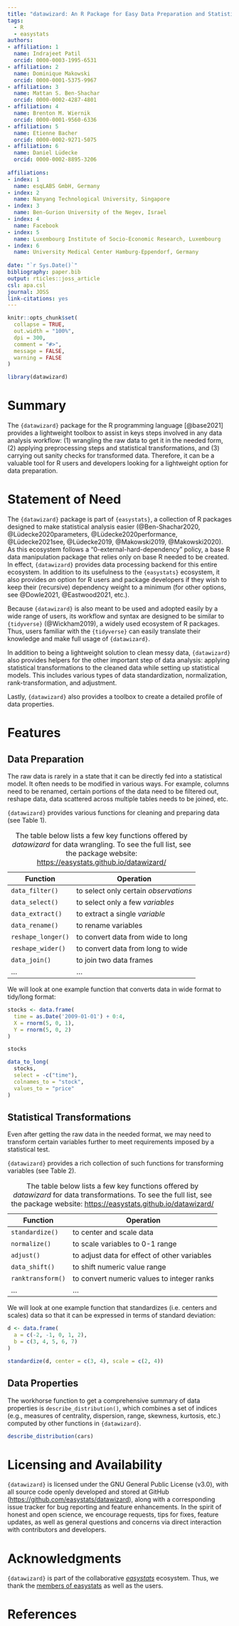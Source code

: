 ```yaml
---
title: "datawizard: An R Package for Easy Data Preparation and Statistical Transformations"
tags:
  - R
  - easystats
authors:
- affiliation: 1
  name: Indrajeet Patil
  orcid: 0000-0003-1995-6531
- affiliation: 2
  name: Dominique Makowski
  orcid: 0000-0001-5375-9967
- affiliation: 3
  name: Mattan S. Ben-Shachar
  orcid: 0000-0002-4287-4801
- affiliation: 4
  name: Brenton M. Wiernik
  orcid: 0000-0001-9560-6336
- affiliation: 5
  name: Etienne Bacher
  orcid: 0000-0002-9271-5075 
- affiliation: 6
  name: Daniel Lüdecke
  orcid: 0000-0002-8895-3206
  
affiliations:
- index: 1
  name: esqLABS GmbH, Germany
- index: 2
  name: Nanyang Technological University, Singapore
- index: 3
  name: Ben-Gurion University of the Negev, Israel
- index: 4
  name: Facebook
- index: 5
  name: Luxembourg Institute of Socio-Economic Research, Luxembourg
- index: 6
  name: University Medical Center Hamburg-Eppendorf, Germany
    
date: "`r Sys.Date()`"
bibliography: paper.bib
output: rticles::joss_article
csl: apa.csl
journal: JOSS
link-citations: yes
---
```


```r
knitr::opts_chunk$set(
  collapse = TRUE,
  out.width = "100%",
  dpi = 300,
  comment = "#>",
  message = FALSE,
  warning = FALSE
)

library(datawizard)
```

# Summary

The `{datawizard}` package for the R programming language [@base2021] provides a lightweight toolbox to assist in keys steps involved in any data analysis workflow: (1) wrangling the raw data to get it in the needed form, (2) applying preprocessing steps and statistical transformations, and (3) carrying out sanity checks for transformed data. Therefore, it can be a valuable tool for R users and developers looking for a lightweight option for data preparation.

# Statement of Need

The `{datawizard}` package is part of `{easystats}`, a collection of R packages designed to make statistical analysis easier (@Ben-Shachar2020, @Lüdecke2020parameters, @Lüdecke2020performance, @Lüdecke2021see, @Lüdecke2019, @Makowski2019, @Makowski2020). As this ecosystem follows a "0-external-hard-dependency" policy, a base R data manipulation package that relies only on base R needed to be created. In effect, `{datawizard}` provides data processing backend for this entire ecosystem. 
In addition to its usefulness to the `{easystats}` ecosystem, it also provides *an* option for R users and package developers if they wish to keep their (recursive) dependency weight to a minimum (for other options, see @Dowle2021, @Eastwood2021, etc.).

Because `{datawizard}` is also meant to be used and adopted easily by a wide range of users, its workflow and syntax are designed to be similar to `{tidyverse}` (@Wickham2019), a widely used ecosystem of R packages. Thus, users familiar with the `{tidyverse}` can easily translate their knowledge and make full usage of `{datawizard}`.

In addition to being a lightweight solution to clean messy data, `{datawizard}` also provides helpers for the other important step of data analysis: applying statistical transformations to the cleaned data while setting up statistical models. This includes various types of data standardization, normalization, rank-transformation, and adjustment.

Lastly, `{datawizard}` also provides a toolbox to create a detailed profile of data properties.

# Features

## Data Preparation

The raw data is rarely in a state that it can be directly fed into a statistical model. It often needs to be modified in various ways. For example, columns need to be renamed, certain portions of the data need to be filtered out, reshape data, data scattered across multiple tables needs to be joined, etc. 

`{datawizard}` provides various functions for cleaning and preparing data (see Table 1).

Function           | Operation                             |
------------------ | --------------------------------------|
`data_filter()`    | to select only certain *observations* |
`data_select()`    | to select only a few *variables*      |
`data_extract()`   | to extract a single *variable*        |
`data_rename()`    | to rename variables                   |
`reshape_longer()` | to convert data from wide to long     |
`reshape_wider()`  | to convert data from long to wide     |
`data_join()`      | to join two data frames               |
    ...            |        ...                            |

Table: The table below lists a few key functions offered by *datawizard* for data wrangling. To see the full list, see the package website: <https://easystats.github.io/datawizard/>

We will look at one example function that converts data in wide format to tidy/long format:

```r
stocks <- data.frame(
  time = as.Date('2009-01-01') + 0:4,
  X = rnorm(5, 0, 1),
  Y = rnorm(5, 0, 2)
)

stocks

data_to_long(
  stocks,
  select = -c("time"),
  colnames_to = "stock",
  values_to = "price"
)
```

## Statistical Transformations

Even after getting the raw data in the needed format, we may need to transform certain variables further to meet requirements imposed by a statistical test.

`{datawizard}` provides a rich collection of such functions for transforming variables (see Table 2).

Function           | Operation                                     |
------------------ | ----------------------------------------------|
`standardize()`    | to center and scale data                      |
`normalize()`      | to scale variables to 0-1 range               |
`adjust()`         | to adjust data for effect of other variables  |
`data_shift()`     | to shift numeric value range                  |
`ranktransform()`  | to convert numeric values to integer ranks    |
    ...            |        ...                                    |

Table: The table below lists a few key functions offered by *datawizard* for data transformations. To see the full list, see the package website: <https://easystats.github.io/datawizard/>

We will look at one example function that standardizes (i.e. centers and scales) data so that it can be expressed in terms of standard deviation:

```r
d <- data.frame(
  a = c(-2, -1, 0, 1, 2),
  b = c(3, 4, 5, 6, 7)
)

standardize(d, center = c(3, 4), scale = c(2, 4))
```

## Data Properties

The workhorse function to get a comprehensive summary of data properties is `describe_distribution()`, which combines a set of indices (e.g., measures of centrality, dispersion, range, skewness, kurtosis, etc.) computed by other functions in `{datawizard}`.

```r
describe_distribution(cars)
```

# Licensing and Availability

`{datawizard}` is licensed under the GNU General Public License (v3.0), with all source code openly developed and stored at GitHub (<https://github.com/easystats/datawizard>), along with a corresponding issue tracker for bug reporting and feature enhancements. In the spirit of honest and open science, we encourage requests, tips for fixes, feature updates, as well as general questions and concerns via direct interaction with contributors and developers.

# Acknowledgments

`{datawizard}` is part of the collaborative [*easystats*](https://github.com/easystats/easystats) ecosystem. Thus, we thank the [members of easystats](https://github.com/orgs/easystats/people) as well as the users.

# References
